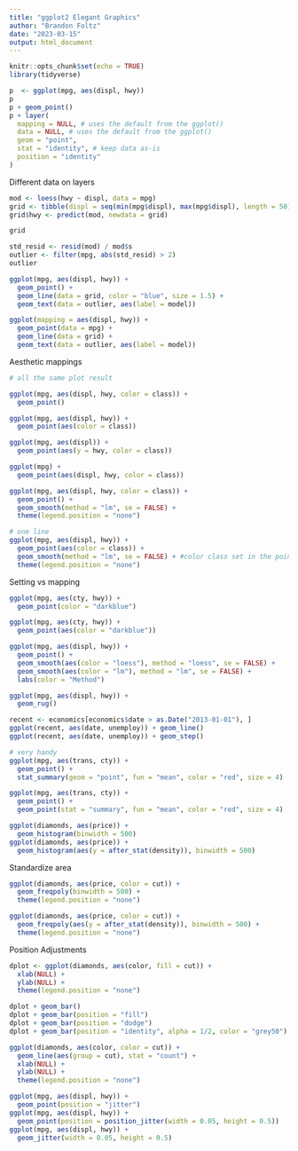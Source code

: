 ```yaml
---
title: "ggplot2 Elegant Graphics"
author: "Brandon Foltz"
date: "2023-03-15"
output: html_document
---
```


```r
knitr::opts_chunk$set(echo = TRUE)
library(tidyverse)
```

```r
p  <- ggplot(mpg, aes(displ, hwy))
p
p + geom_point()
p + layer(
  mapping = NULL, # uses the default from the ggplot()
  data = NULL, # uses the default from the ggplot()
  geom = "point",
  stat = "identity", # keep data as-is
  position = "identity"
)
```
Different data on layers

```r
mod <- loess(hwy ~ displ, data = mpg)
grid <- tibble(displ = seq(min(mpg$displ), max(mpg$displ), length = 50))
grid$hwy <- predict(mod, newdata = grid)

grid

std_resid <- resid(mod) / mod$s
outlier <- filter(mpg, abs(std_resid) > 2)
outlier
```

```r
ggplot(mpg, aes(displ, hwy)) +
  geom_point() +
  geom_line(data = grid, color = "blue", size = 1.5) +
  geom_text(data = outlier, aes(label = model))
```

```r
ggplot(mapping = aes(displ, hwy)) +
  geom_point(data = mpg) +
  geom_line(data = grid) +
  geom_text(data = outlier, aes(label = model))
```

Aesthetic mappings

```r
# all the same plot result

ggplot(mpg, aes(displ, hwy, color = class)) +
  geom_point()

ggplot(mpg, aes(displ, hwy)) +
  geom_point(aes(color = class))

ggplot(mpg, aes(displ)) +
  geom_point(aes(y = hwy, color = class))

ggplot(mpg) +
  geom_point(aes(displ, hwy, color = class))
```

```r
ggplot(mpg, aes(displ, hwy, color = class)) +
  geom_point() +
  geom_smooth(method = "lm", se = FALSE) +
  theme(legend.position = "none")

# one line
ggplot(mpg, aes(displ, hwy)) +
  geom_point(aes(color = class)) +
  geom_smooth(method = "lm", se = FALSE) + #color class set in the point
  theme(legend.position = "none")
```

Setting vs mapping

```r
ggplot(mpg, aes(cty, hwy)) +
  geom_point(color = "darkblue")

ggplot(mpg, aes(cty, hwy)) +
  geom_point(aes(color = "darkblue"))
```

```r
ggplot(mpg, aes(displ, hwy)) +
  geom_point() +
  geom_smooth(aes(color = "loess"), method = "loess", se = FALSE) +
  geom_smooth(aes(color = "lm"), method = "lm", se = FALSE) +
  labs(color = "Method")
```

```r
ggplot(mpg, aes(displ, hwy)) +
  geom_rug()
```

```r
recent <- economics[economics$date > as.Date("2013-01-01"), ]
ggplot(recent, aes(date, unemploy)) + geom_line()
ggplot(recent, aes(date, unemploy)) + geom_step()
```

```r
# very handy
ggplot(mpg, aes(trans, cty)) +
  geom_point() +
  stat_summary(geom = "point", fun = "mean", color = "red", size = 4)

ggplot(mpg, aes(trans, cty)) +
  geom_point() +
  geom_point(stat = "summary", fun = "mean", color = "red", size = 4)
```
```r
ggplot(diamonds, aes(price)) + 
  geom_histogram(binwidth = 500)
ggplot(diamonds, aes(price)) + 
  geom_histogram(aes(y = after_stat(density)), binwidth = 500)
```

Standardize area
```r
ggplot(diamonds, aes(price, color = cut)) +
  geom_freqpoly(binwidth = 500) +
  theme(legend.position = "none")

ggplot(diamonds, aes(price, color = cut)) +
  geom_freqpoly(aes(y = after_stat(density)), binwidth = 500) +
  theme(legend.position = "none")
```

Position Adjustments
```r
dplot <- ggplot(diamonds, aes(color, fill = cut)) +
  xlab(NULL) +
  ylab(NULL) +
  theme(legend.position = "none")

dplot + geom_bar()
dplot + geom_bar(position = "fill")
dplot + geom_bar(position = "dodge")
dplot + geom_bar(position = "identity", alpha = 1/2, color = "grey50")

ggplot(diamonds, aes(color, color = cut)) +
  geom_line(aes(group = cut), stat = "count") +
  xlab(NULL) +
  ylab(NULL) +
  theme(legend.position = "none")
```
```r
ggplot(mpg, aes(displ, hwy)) + 
  geom_point(position = "jitter")
ggplot(mpg, aes(displ, hwy)) + 
  geom_point(position = position_jitter(width = 0.05, height = 0.5))
ggplot(mpg, aes(displ, hwy)) + 
  geom_jitter(width = 0.05, height = 0.5)
```

